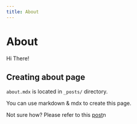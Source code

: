 ```yaml
---
title: About
---
```


# About

Hi There!

## Creating about page

`about.mdx` is located in `_posts/` directory.

You can use markdown & mdx to create this page.

Not sure how? Please refer to this [post](https://gatsby-blog-mdx.now.sh/2020/05/3-create-post#about-page)n